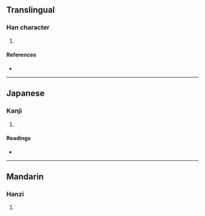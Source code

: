 {{character info/new}}
==Translingual==

===Han character===
{{Han char|rn=9|rad=人|as=09|sn=11|four=|canj=ONOB,XONOB|ids=⿰亻胥}}

# {{defn|Han|sort=人09}}

====References====
* {{Han ref|kx=0111.150|dkj=00879|dj=0237.130|hdz=10198.050|uh=5066|ud=20582}}

----

==Japanese==

===Kanji===
{{ja-kanji|grade=|rs=人09}}

# {{defn|lang=ja|sort=人09}}

====Readings====
* {{ja-readings|on=[[しょ]] (sho)|kun=[[とおる]] (tooru)}}

----

==Mandarin==

===Hanzi===
{{cmn-hanzi|pin=[[xū]] ([[xu1]])|wg=hsü<sup>1</sup>}}

# {{defn|lang=cmn|sort=人09}}